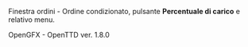 
Finestra ordini - Ordine condizionato, pulsante '''Percentuale di carico''' e relativo menu.

OpenGFX - OpenTTD ver. 1.8.0